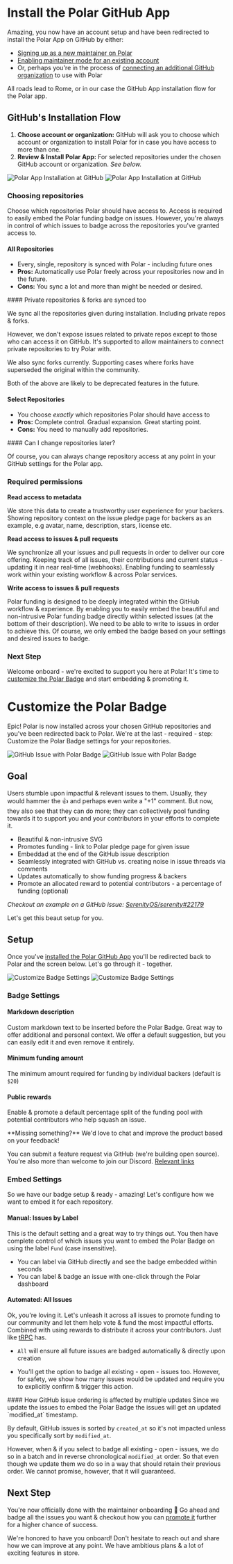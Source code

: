 
# Install the Polar GitHub App

Amazing, you now have an account setup and have been redirected to install the
Polar App on GitHub by either:

- [Signing up as a new maintainer on Polar](#creating-a-new-account)
- [Enabling maintainer mode for an existing account](#enable-personal-maintainer-account)
- Or, perhaps you're in the process of [connecting an additional GitHub
  organization](#connect-github-organization) to use with Polar

All roads lead to Rome, or in our case the GitHub App installation flow for the
Polar app.

## GitHub's Installation Flow

1. **Choose account or organization:** GitHub will ask you to choose which
   account or organization to install Polar for in case you have access to more
   than one.
2. **Review & Install Polar App:** For selected repositories under the chosen
   GitHub account or organization. *See below.*

![Polar App Installation at GitHub](../gh-app-install.light.jpg)
![Polar App Installation at GitHub](../gh-app-install.dark.jpg)

### Choosing repositories

Choose which repositories Polar should have access to. Access is required to
easily embed the Polar funding badge on issues. However, you're always in
control of which issues to badge across the repositories you've granted access
to.

#### All Repositories

- Every, single, repository is synced with Polar - including future ones
- **Pros:** Automatically use Polar freely across your repositories now and in
  the future.
- **Cons:** You sync a lot and more than might be needed or desired.

<BrowserCallout type="NOTE">
#### Private repositories & forks are synced too

We sync all the repositories given during installation. Including private
repos & forks.

However, we don't expose issues related to private repos except to those who
can access it on GitHub. It's supported to allow maintainers to connect
private repositories to try Polar with.

We also sync forks currently. Supporting cases where forks have superseded
the original within the community.

Both of the above are likely to be deprecated features in the future.
</BrowserCallout>

#### Select Repositories

- You choose _exactly_ which repositories Polar should have access to
- **Pros:** Complete control. Gradual expansion. Great starting point.
- **Cons:** You need to manually add repositories.


<BrowserCallout type="NOTE">
#### Can I change repositories later?

Of course, you can always change repository access at any point in your GitHub
settings for the Polar app.
</BrowserCallout>


### Required permissions

**Read access to metadata**

We store this data to create a trustworthy user experience for your backers.
Showing repository context on the issue pledge page for backers as an example,
e.g avatar, name, description, stars, license etc.

**Read access to issues & pull requests**

We synchronize all your issues and pull requests in order to deliver our core
offering. Keeping track of all issues, their contributions and current status -
updating it in near real-time (webhooks). Enabling funding to seamlessly work
within your existing workflow & across Polar services.

**Write access to issues & pull requests**

Polar funding is designed to be deeply integrated within the GitHub workflow &
experience. By enabling you to easily embed the beautiful and non-intrusive
Polar funding badge directly within selected issues (at the bottom of their
description). We need to be able to write to issues in order to achieve this. Of
course, we only embed the badge based on your settings and desired issues to
badge.

### Next Step

Welcome onboard - we're excited to support you here at Polar! It's time to [customize the Polar
Badge](#badge-settings) and start
embedding & promoting it.

# Customize the Polar Badge

Epic! Polar is now installed across your chosen GitHub repositories and you've
been redirected back to Polar. We're at the last - required - step: Customize the Polar Badge
settings for your repositories.

![GitHub Issue with Polar Badge](../gh-badged.dark.jpg)
![GitHub Issue with Polar Badge](../gh-badged.light.jpg)


## Goal

Users stumble upon impactful & relevant issues to them. Usually, they would
hammer the 👍 and perhaps even write a "+1" comment. But now, they also see that
they can do more; they can collectively pool funding towards it to support you
and your contributors in your efforts to complete it.

* Beautiful & non-intrusive SVG
* Promotes funding - link to Polar pledge page for given issue
* Embeddad at the end of the GitHub issue description
* Seamlessly integrated with GitHub vs. creating noise in issue threads via
  comments
* Updates automatically to show funding progress & backers
* Promote an allocated reward to potential contributors - a percentage of
  funding (optional)

*Checkout an example on a GitHub issue: [SerenityOS/serenity#22179](https://github.com/SerenityOS/serenity/issues/22179)*

Let's get this beaut setup for you.

## Setup

Once you've [installed the Polar GitHub
App](#install-the-polar-github-app) you'll be
redirected back to Polar and the screen below. Let's go through it - together.

![Customize Badge Settings](../polar-badge-setup.light.jpg)
![Customize Badge Settings](../polar-badge-setup.dark.jpg)


### Badge Settings

#### Markdown description

Custom markdown text to be inserted before the Polar Badge. Great way to offer
additional and personal context. We offer a default suggestion, but you can easily
edit it and even remove it entirely.

#### Minimum funding amount

The minimum amount required for funding by individual backers (default is `$20`)

#### Public rewards

Enable & promote a default percentage split of the funding pool with potential
contributors who help squash an issue.


<BrowserCallout type="TIP">
**Missing something?** We'd love to chat and improve the product based on your
feedback!

You can submit a feature request via GitHub (we're building open source).
You're also more than welcome to join our Discord. [Relevant links](/support/)
</BrowserCallout>

### Embed Settings

So we have our badge setup & ready - amazing! Let's configure how we want to
embed it for each repository.

#### Manual: Issues by Label

This is the default setting and a great way to try things out. You then have
complete control of which issues you want to embed the Polar Badge on using the
label `Fund` (case insensitive).

- You can label via GitHub directly and see the badge embedded within seconds
- You can label & badge an issue with one-click through the Polar dashboard

#### Automated: All Issues

Ok, you're loving it. Let's unleash it across all issues to promote funding to
our community and let them help vote & fund the most impactful efforts. Combined
with using rewards to distribute it across your contributors. Just like [tRPC](https://twitter.com/trpcio/status/1716747233121464346) has.

- `All` will ensure all future issues are badged automatically & directly upon
  creation

- You'll get the option to badge all existing - open - issues too. However, for
  safety, we show how many issues would be updated and require you to
  explicitly confirm & trigger this action.


<BrowserCallout type="NOTE">
#### How GitHub issue ordering is affected by multiple updates
Since we update the issues to embed the Polar Badge the issues will get an
updated `modified_at` timestamp.

By default, GitHub issues is sorted by `created_at` so it's not impacted
unless you specifically sort by `modified_at`.

However, when & if you select to badge all existing - open - issues, we do
so in a batch and in reverse chronological `modified_at` order. So that even
though we update them we do so in a way that should retain their previous order.
We cannot promise, however, that it will guaranteed.
</BrowserCallout>


## Next Step

You're now officially done with the maintainer onboarding 🎉 Go ahead and
badge all the issues you want & checkout how you can [promote
it](/docs/issue-funding/promote) further for a
higher chance of success.

We're honored to have you onboard! Don't hesitate to reach out and share how we
can improve at any point. We have ambitious plans & a lot of exciting features in store.
